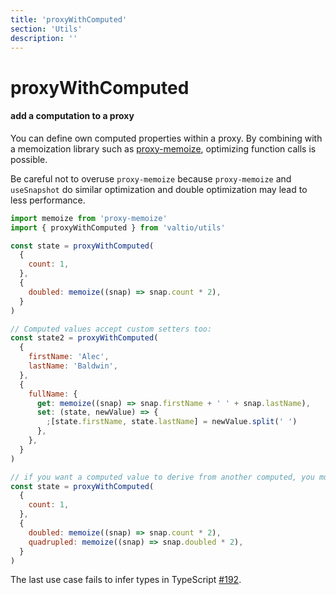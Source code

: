 ```yaml
---
title: 'proxyWithComputed'
section: 'Utils'
description: ''
---
```


# proxyWithComputed

#### add a computation to a proxy

You can define own computed properties within a proxy.
By combining with a memoization library such as
[proxy-memoize](https://github.com/dai-shi/proxy-memoize),
optimizing function calls is possible.

Be careful not to overuse `proxy-memoize`
because `proxy-memoize` and `useSnapshot` do similar optimization
and double optimization may lead to less performance.

```js
import memoize from 'proxy-memoize'
import { proxyWithComputed } from 'valtio/utils'

const state = proxyWithComputed(
  {
    count: 1,
  },
  {
    doubled: memoize((snap) => snap.count * 2),
  }
)

// Computed values accept custom setters too:
const state2 = proxyWithComputed(
  {
    firstName: 'Alec',
    lastName: 'Baldwin',
  },
  {
    fullName: {
      get: memoize((snap) => snap.firstName + ' ' + snap.lastName),
      set: (state, newValue) => {
        ;[state.firstName, state.lastName] = newValue.split(' ')
      },
    },
  }
)

// if you want a computed value to derive from another computed, you must declare the dependency first:
const state = proxyWithComputed(
  {
    count: 1,
  },
  {
    doubled: memoize((snap) => snap.count * 2),
    quadrupled: memoize((snap) => snap.doubled * 2),
  }
)
```

The last use case fails to infer types in TypeScript
[#192](https://github.com/pmndrs/valtio/issues/192).
